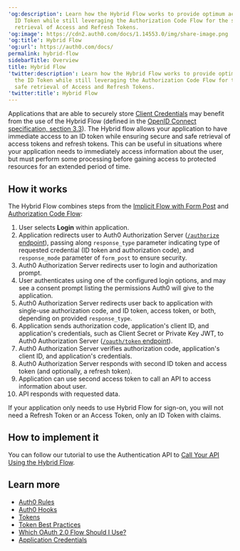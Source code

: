 ---
'og:description': Learn how the Hybrid Flow works to provide optimum access to the
  ID Token while still leveraging the Authorization Code Flow for the secure and safe
  retrieval of Access and Refresh Tokens.
'og:image': https://cdn2.auth0.com/docs/1.14553.0/img/share-image.png
'og:title': Hybrid Flow
'og:url': https://auth0.com/docs/
permalink: hybrid-flow
sidebarTitle: Overview
title: Hybrid Flow
'twitter:description': Learn how the Hybrid Flow works to provide optimum access to
  the ID Token while still leveraging the Authorization Code Flow for the secure and
  safe retrieval of Access and Refresh Tokens.
'twitter:title': Hybrid Flow
---
Applications that are able to securely store [Client Credentials](/docs/secure/application-credentials) may benefit from the use of the Hybrid Flow (defined in the [OpenID Connect specification, section 3.3](https://openid.net/specs/openid-connect-core-1_0.html#HybridFlowAuth)). The Hybrid flow allows your application to have immediate access to an <Tooltip tip="ID Token: Credential meant for the client itself, rather than for accessing a resource." cta="View Glossary" href="/docs/glossary?term=ID+token">ID token</Tooltip> while ensuring secure and safe retrieval of <Tooltip tip="ID Token: Credential meant for the client itself, rather than for accessing a resource." cta="View Glossary" href="/docs/glossary?term=access+tokens">access tokens</Tooltip> and <Tooltip tip="Access Token: Authorization credential, in the form of an opaque string or JWT, used to access an API." cta="View Glossary" href="/docs/glossary?term=refresh+tokens">refresh tokens</Tooltip>. This can be useful in situations where your application needs to immediately access information about the user, but must perform some processing before gaining access to protected resources for an extended period of time.

## How it works

The Hybrid Flow combines steps from the [Implicit Flow with Form Post](/docs/get-started/authentication-and-authorization-flow/implicit-flow-with-form-post) and [Authorization Code Flow](/docs/get-started/authentication-and-authorization-flow/authorization-code-flow):

1. User selects **Login** within application.
2. Application redirects user to Auth0 Authorization Server ([`/authorize` endpoint](https://auth0.com/docs/api/authentication#authorization-code-flow)), passing along `response_type` parameter indicating type of requested credential (ID token and authorization code), and `response_mode` parameter of `form_post` to ensure security.
3. Auth0 Authorization Server redirects user to login and authorization prompt.
4. User authenticates using one of the configured login options, and may see a consent prompt listing the permissions Auth0 will give to the application.
5. Auth0 Authorization Server redirects user back to application with single-use authorization code, and ID token, access token, or both, depending on provided `response_type`.
6. Application sends authorization code, application's client ID, and application's credentials, such as Client Secret or Private Key JWT, to Auth0 Authorization Server ([`/oauth/token` endpoint](https://auth0.com/docs/api/authentication?http#authorization-code-flow43)).
7. Auth0 Authorization Server verifies authorization code, application's client ID, and application's credentials.
8. Auth0 Authorization Server responds with second ID token and access token (and optionally, a refresh token).
9. Application can use second access token to call an API to access information about user.
10. API responds with requested data.

<Callout icon="file-lines" color="#0EA5E9" iconType="regular">

If your application only needs to use Hybrid Flow for sign-on, you will not need a Refresh Token or an Access Token, only an ID Token with claims.

</Callout>

## How to implement it

You can follow our tutorial to use the Authentication API to [Call Your API Using the Hybrid Flow](/docs/get-started/authentication-and-authorization-flow/hybrid-flow/call-api-hybrid-flow).

## Learn more

* [Auth0 Rules](/docs/customize/rules)
* [Auth0 Hooks](/docs/customize/hooks)
* [Tokens](/docs/secure/tokens)
* [Token Best Practices](/docs/secure/tokens/token-best-practices)
* [Which OAuth 2.0 Flow Should I Use?](/docs/get-started/authentication-and-authorization-flow/which-oauth-2-0-flow-should-i-use)
* [Application Credentials](/docs/secure/application-credentials)